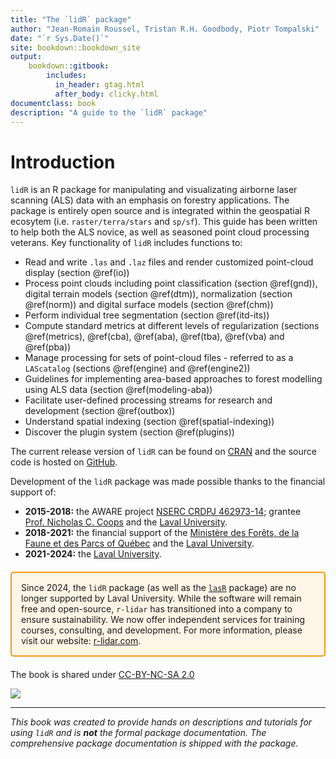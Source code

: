 ```yaml
--- 
title: "The `lidR` package"
author: "Jean-Romain Roussel, Tristan R.H. Goodbody, Piotr Tompalski"
date: "`r Sys.Date()`"
site: bookdown::bookdown_site
output: 
    bookdown::gitbook:
        includes:
          in_header: gtag.html
          after_body: clicky.html
documentclass: book
description: "A guide to the `lidR` package"
---
```


# Introduction

`lidR` is an R package for manipulating and visualizating airborne laser scanning (ALS) data with an emphasis on forestry applications. The package is entirely open source and is integrated within the geospatial R ecosytem (i.e. `raster/terra/stars` and `sp/sf`). This guide has been written to help both the ALS novice, as well as seasoned point cloud processing veterans. Key functionality of `lidR` includes functions to:

* Read and write `.las` and `.laz` files and render customized point-cloud display (section \@ref(io))
* Process point clouds including point classification (section \@ref(gnd)),  digital terrain models (section \@ref(dtm)), normalization (section \@ref(norm)) and digital surface models (section \@ref(chm))
* Perform individual tree segmentation (section \@ref(itd-its))
* Compute standard metrics at different levels of regularization (sections \@ref(metrics), \@ref(cba), \@ref(aba), \@ref(tba), \@ref(vba) and \@ref(pba))
* Manage processing for sets of point-cloud files - referred to as a `LAScatalog` (sections \@ref(engine) and \@ref(engine2))
* Guidelines for implementing area-based approaches to forest modelling using ALS data (section \@ref(modeling-aba))
* Facilitate user-defined processing streams for research and development (section \@ref(outbox))
* Understand spatial indexing (section \@ref(spatial-indexing))
* Discover the plugin system (section \@ref(plugins))

The current release version of `lidR` can be found on [CRAN](https://cran.r-project.org/web/packages/lidR/) and the source code is hosted on [GitHub](https://github.com/r-lidar/lidR).

Development of the `lidR` package was made possible thanks to the financial support of:

- **2015-2018:** the AWARE project [NSERC CRDPJ 462973-14](https://aware.forestry.ubc.ca/); grantee [Prof. Nicholas C. Coops](https://profiles.forestry.ubc.ca/person/nicholas-coops/) and the [Laval University](https://www.ulaval.ca/en).
- **2018-2021:** the financial support of the [Ministère des Forêts, de la Faune et des Parcs of Québec](https://mffp.gouv.qc.ca/) and the [Laval University](https://www.ulaval.ca/en).
- **2021-2024:** the [Laval University](https://www.ulaval.ca/en).

<div style="border: 2px solid #f39c12; background-color: #fef5e7; padding: 15px; margin: 20px 0; border-radius: 5px;">
Since 2024, the `lidR` package (as well as the [`lasR`](https://github.com/r-lidar/lasR) package) are no longer supported by Laval University. While the software will remain free and open-source, `r-lidar` has transitioned into a company to ensure sustainability. We now offer independent services for training courses, consulting, and development. For more information, please visit our website: [r-lidar.com](https://www.r-lidar.com/).</div>


The book is shared under [CC-BY-NC-SA 2.0](https://creativecommons.org/licenses/by-nc-sa/2.0/)

[![](images/by-nc-sa.png)](https://creativecommons.org/licenses/by-nc-sa/2.0/)

--------

_This book was created to provide hands on descriptions and tutorials for using `lidR` and is **not** the formal package documentation. The comprehensive package documentation is shipped with the package._

